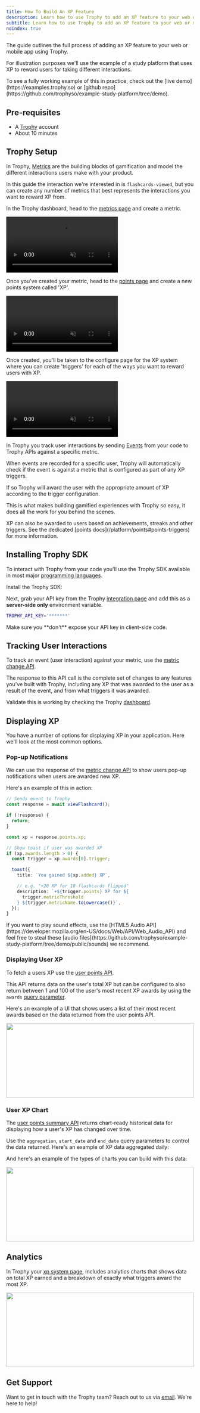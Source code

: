 ```yaml
---
title: How To Build An XP Feature
description: Learn how to use Trophy to add an XP feature to your web or mobile app.
subtitle: Learn how to use Trophy to add an XP feature to your web or mobile app.
noindex: true
---
```



The guide outlines the full process of adding an XP feature to your web or mobile app using Trophy.

For illustration purposes we'll use the example of a study platform that uses XP to reward users for taking different interactions.

<Tip>
  To see a fully working example of this in practice, check out the [live
  demo](https://examples.trophy.so) or [github
  repo](https://github.com/trophyso/example-study-platform/tree/demo).
</Tip>

## Pre-requisites

- A [Trophy](https://app.trophy.so/sign-up) account
- About 10 minutes

## Trophy Setup

In Trophy, [Metrics](/platform/metrics) are the building blocks of gamification and model the different interactions users make with your product.

In this guide the interaction we're interested in is `flashcards-viewed`, but you can create any number of metrics that best represents the interactions you want to reward XP from.

In the Trophy dashboard, head to the [metrics page](https://app.trophy.so/metrics) and create a metric.

<Frame>
  <video
    autoPlay
    muted
    loop
    playsInline
    className="w-full aspect-video"
    src="../assets/guides/achievements-feature/create_new_metric.mp4"
  ></video>
</Frame>

Once you've created your metric, head to the [points page](https://app.trophy.so/points) and create a new points system called 'XP'.

<Frame>
  <video
    autoPlay
    muted
    loop
    playsInline
    className="w-full aspect-video"
    src="../assets/guides/xp-feature/create_system.mp4"
  ></video>
</Frame>

Once created, you'll be taken to the configure page for the XP system where you can create 'triggers' for each of the ways you want to reward users with XP.

<Frame>
  <video
    autoPlay
    muted
    loop
    playsInline
    className="w-full aspect-video"
    src="../assets/guides/xp-feature/create_trigger.mp4"
  ></video>
</Frame>

In Trophy you track user interactions by sending [Events](/platform/events) from your code to Trophy APIs against a specific metric.

When events are recorded for a specific user, Trophy will automatically check if the event is against a metric that is configured as part of any XP triggers.

If so Trophy will award the user with the appropriate amount of XP according to the trigger configuration.

This is what makes building gamified experiences with Trophy so easy, it does all the work for you behind the scenes.

<Tip>
  XP can also be awarded to users based on achievements, streaks and other
  triggers. See the dedicated [points docs](/platform/points#points-triggers)
  for more information.
</Tip>

## Installing Trophy SDK

To interact with Trophy from your code you'll use the Trophy SDK available in most major [programming languages](/api-reference/client-libraries).

Install the Trophy SDK:

<SDKInstallCommand />

Next, grab your API key from the Trophy [integration page](https://app.trophy.so/integration) and add this as a **server-side only** environment variable.

```bash
TROPHY_API_KEY='*******'
```

<Warning>
  Make sure you **don't** expose your API key in client-side code.
</Warning>

## Tracking User Interactions

To track an event (user interaction) against your metric, use the [metric change API](/api-reference/endpoints/metrics/send-a-metric-change-event).

<MetricChangeRequestBlock />

The response to this API call is the complete set of changes to any features you've built with Trophy, including any XP that was awarded to the user as a result of the event, and from what triggers it was awarded.

<MetricChangeResponseBlock />

Validate this is working by checking the Trophy [dashboard](https://app.trophy.so).

## Displaying XP

You have a number of options for displaying XP in your application. Here we'll look at the most common options.

### Pop-up Notifications

We can use the response of the [metric change API](/api-reference/endpoints/metrics/send-a-metric-change-event) to show users pop-up notifications when users are awarded new XP.

Here's an example of this in action:

```ts XP Pop-ups
// Sends event to Trophy
const response = await viewFlashcard();

if (!response) {
  return;
}

const xp = response.points.xp;

// Show toast if user was awarded XP
if (xp.awards.length > 0) {
  const trigger = xp.awards[0].trigger;

  toast({
    title: `You gained ${xp.added} XP`,

    // e.g. "+20 XP for 10 flashcards flipped"
    description: `+${trigger.points} XP for ${
      trigger.metricThreshold
    } ${trigger.metricName.toLowercase()}`,
  });
}
```

<Tip>
  If you want to play sound effects, use the [HTML5 Audio
  API](https://developer.mozilla.org/en-US/docs/Web/API/Web_Audio_API) and feel
  free to steal these [audio
  files](https://github.com/trophyso/example-study-platform/tree/demo/public/sounds)
  we recommend.
</Tip>

### Displaying User XP

To fetch a users XP use the [user points API](/api-reference/endpoints/users/get-a-users-points).

<UserPointsRequest />

This API returns data on the user's total XP but can be configured to also return between 1 and 100 of the user's most recent XP awards by using the `awards` [query parameter](/api-reference/endpoints/users/get-a-users-points#parameter-awards).

<UserPointsResponse />

Here's an example of a UI that shows users a list of their most recent awards based on the data returned from the user points API.

<Frame>
  <img
    height="200"
    width="100%"
    noZoom
    src="../assets/guides/xp-feature/awards.png"
  />
</Frame>

### User XP Chart

The [user points summary API](/api-reference/endpoints/users/get-a-users-points-summary) returns chart-ready historical data for displaying how a user's XP has changed over time.

<UserPointsEventSummaryRequest />

Use the `aggregation`, `start_date` and `end_date` query parameters to control the data returned. Here's an example of XP data aggregated daily:

<UserPointsEventSummaryResponse />

And here's an example of the types of charts you can build with this data:

<Frame>
  <img
    height="200"
    width="100%"
    noZoom
    src="../assets/guides/xp-feature/chart.png"
  />
</Frame>

## Analytics

In Trophy your [xp system page](https://app.trophy.so/points), includes analytics charts that shows data on total XP earned and a breakdown of exactly what triggers award the most XP.

<Frame>
  <img
    height="200"
    width="100%"
    noZoom
    src="../assets/guides/xp-feature/analytics.png"
  />
</Frame>

## Get Support

Want to get in touch with the Trophy team? Reach out to us via [email](mailto:support@trophy.so). We're here to help!
